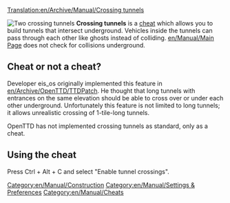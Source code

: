[[Translation:en/Archive/Manual/Crossing tunnels]]

[[File:en/Archive/Manual/Crossing Tunnels.png|right|frame|Two crossing tunnels]]
'''Crossing tunnels''' is a [[en/Manual/Cheats|cheat]] which allows you to build tunnels that intersect underground. Vehicles inside the tunnels can pass through each other like ghosts instead of colliding. [[en/Manual/Main Page]] does not check for collisions underground.

== Cheat or not a cheat? ==
Developer eis_os originally implemented this feature in [[en/Archive/OpenTTD/TTDPatch]]. He thought that long tunnels with entrances on the same elevation should be able to cross over or under each other underground. Unfortunately this feature is not limited to long tunnels; it allows unrealistic crossing of 1-tile-long tunnels. 

OpenTTD has not implemented crossing tunnels as standard, only as a cheat.

== Using the cheat ==
Press Ctrl + Alt + C and select "Enable tunnel crossings".

[[Category:en/Manual/Construction]]
[[Category:en/Manual/Settings & Preferences]]
[[Category:en/Manual/Cheats]]